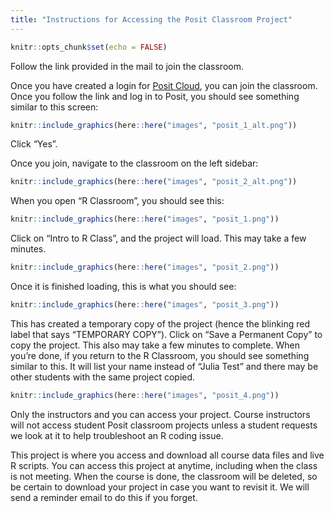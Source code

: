 ```yaml
---
title: "Instructions for Accessing the Posit Classroom Project"
---
```


```r
knitr::opts_chunk$set(echo = FALSE)
```


Follow the link provided in the mail to join the classroom. 

Once you have created a login for [Posit Cloud](https://posit.cloud/), you can join the classroom. Once you follow the link and log in to Posit, you should see something similar to this screen:

```r
knitr::include_graphics(here::here("images", "posit_1_alt.png"))
```

Click "Yes".

Once you join, navigate to the classroom on the left sidebar:

```r
knitr::include_graphics(here::here("images", "posit_2_alt.png"))
```
When you open "R Classroom", you should see this: 

```r
knitr::include_graphics(here::here("images", "posit_1.png"))
```
Click on "Intro to R Class", and the project will load. This may take a few minutes.  

```r
knitr::include_graphics(here::here("images", "posit_2.png"))
```
Once it is finished loading, this is what you should see:

```r
knitr::include_graphics(here::here("images", "posit_3.png"))
```

This has created a temporary copy of the project (hence the blinking red label that says "TEMPORARY COPY"). Click on "Save a Permanent Copy" to copy the project. This also may take a few minutes to complete. When you're done, if you return to the R Classroom, you should see something similar to this. It will list your name instead of "Julia Test" and there may be other students with the same project copied. 


```r
knitr::include_graphics(here::here("images", "posit_4.png"))
```

Only the instructors and you can access your project. Course instructors will not access student Posit classroom projects unless a student requests we look at it to help troubleshoot an R coding issue. 

This project is where you access and download all course data files and live R scripts. You can access this project at anytime, including when the class is not meeting. When the course is done, the classroom will be deleted, so be certain to download your project in case you want to revisit it. We will send a reminder email to do this if you forget. 
